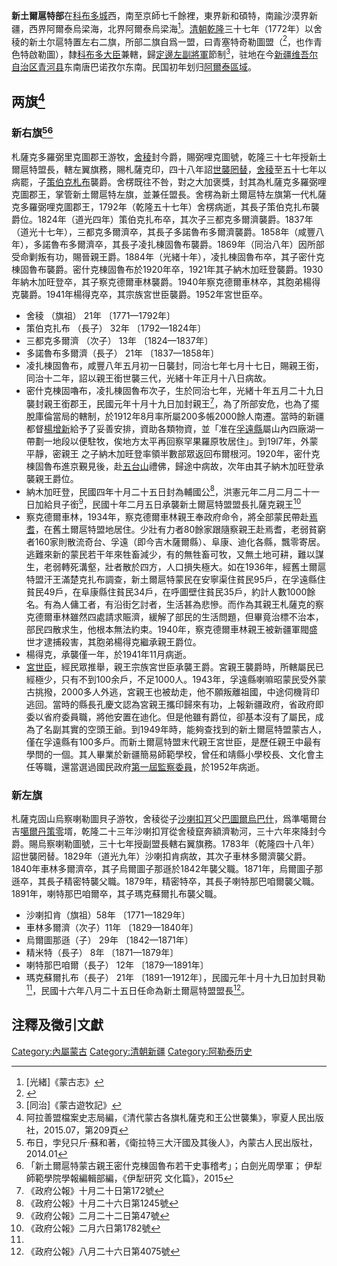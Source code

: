 '''新土爾扈特部'''在[[科布多城|科布多城]]西，南至京師七千餘裡，東界新和碩特，南踰沙漠界新疆，西界阿爾泰烏梁海，北界阿爾泰烏梁海<ref>[光緒]《蒙古志》</ref>。[[清朝|清朝]][[乾隆|乾隆]]三十七年（1772年）以舍稜的新土尔扈特置左右二旗，所部二旗自爲一盟，曰青塞特奇勒圖盟（{{mong|m =ᠴᠢᠩ<br>ᠰᠡᠳᠭᠢᠯᠲᠦ ᠶ᠋ᠢᠨ<br>ᠴᠢᠭᠤᠯᠭᠠᠨ|k =Чин сэтгэлтийн чуулган}}<ref>{{cite web |title=Шинэ хошуудын засаг тайжийн хошуу (Чин сэтгэлт чуулган) |url=https://mongoltoli.mn/history/h/913 |website=Монголын түүх}}</ref>，也作青色特啟勒圖），隸[[科布多大臣|科布多大臣]]兼轄，歸[[定邊左副將軍|定邊左副將軍]]節制<ref>[同治]《蒙古遊牧記》</ref>，驻地在今[[新疆维吾尔自治区|新疆维吾尔自治区]][[青河县|青河县]]东南唐巴诺孜尔东南。民国初年划归[[阿爾泰區域|阿爾泰區域]]。

== 两旗<ref>阿拉善盟檔案史志局編，《清代蒙古各旗札薩克和王公世襲集》，寧夏人民出版社，2015.07，第209頁</ref> ==
=== 新右旗<ref>布日，孛兒只斤·蘇和著，《衛拉特三大汗國及其後人》，內蒙古人民出版社，2014.01</ref><ref>「新土爾扈特蒙古親王密什克棟固魯布若干史事稽考」；白劍光周學軍； 伊犁師範學院學報編輯部編，《伊犁研究 文化篇》，2015</ref> ===
札薩克多羅弼里克圖郡王游牧，[[舍稜|舍稜]]封今爵，賜弼哩克圖號，乾隆三十七年授新土爾扈特盟長，轄左翼旗務，賜札薩克印，四十八年詔[[世襲罔替|世襲罔替]]，[[舍稜|舍稜]]至五十七年以病罷，子[[策伯克札布|策伯克札布]]襲爵。舍楞既往不咎，對之大加褒獎，封其為札薩克多羅弼哩克圖郡王，掌管新土爾扈特左旗，並兼任盟長。舍楞為新土爾扈特左旗第一代札薩克多羅弼哩克圖郡王，1792年（乾隆五十七年）舍楞病逝，其長子策伯克扎布襲爵位。1824年（道光四年）策伯克扎布卒，其次子三都克多爾濟襲爵。1837年（道光十七年），三都克多爾濟卒，其長子多諾魯布多爾濟襲爵。1858年（咸豐八年），多諾魯布多爾濟卒，其長子凌扎棟固魯布襲爵。1869年（同治八年）因所部受命剿叛有功，賜晉親王爵。1884年（光緒十年），凌扎棟固魯布卒，其子密什克棟固魯布襲爵。密什克棟固魯布於1920年卒，1921年其子納木加旺登襲爵。1930年納木加旺登卒，其子察克德爾車林襲爵。1940年察克德爾車林卒，其胞弟楊得克襲爵。1941年楊得克卒，其宗族宮世臣襲爵。1952年宮世臣卒。

* 舍稜 （旗祖） 21年 〔1771—1792年〕
* 策伯克扎布 （長子） 32年 〔1792—1824年〕
* 三都克多爾濟 （次子） 13年 〔1824—1837年〕
* 多諾魯布多爾濟（長子） 21年 〔1837—1858年〕
* 凌扎棟固魯布，咸豐八年五月初一日襲封，同治七年七月十七日，賜親王銜，同治十二年，詔以親王銜世襲三代，光緒十年正月十八日病故。
* 密什克棟固嚕布，凌扎棟固魯布次子，生於同治七年，光緒十年五月二十九日襲封親王銜郡王，民國元年十月十九日加封親王<ref name="#1">《政府公報》十月二十日第172號</ref>，為了所部安危，也為了擺脫庫倫當局的轄制，於1912年8月率所屬200多帳2000餘人南遷。當時的新疆都督[[楊增新|楊增新]]給予了妥善安排，資助各類物資，並「准在[[孚遠縣|孚遠縣]]屬山內四廠湖一帶劃一地段以便駐牧，俟地方太平再回察罕果羅原牧居住」。到19l7年，外蒙平靜，密親王 之子納木加旺登率領半數部眾返回布爾根河。1920年，密什克棟固魯布進京覲見後，赴[[五台山|五台山]]禮佛，歸途中病故，次年由其子納木加旺登承襲親王爵位。
* 納木加旺登，民國四年十月二十五日封為輔國公<ref>《政府公報》十月二十六日第1245號</ref>，洪憲元年二月二月二十一日加給貝子銜<ref>《政府公報》二月二十二日第47號</ref>，民國十年二月五日承襲新土爾扈特盟盟長扎薩克親王<ref>《政府公報》二月六日第1782號</ref>
* 察克德爾車林，1934年，察克德爾車林親王奉政府命令，將全部蒙民帶赴[[焉耆|焉耆]]，在舊土爾扈特盟地居住。少壯有力者80餘家跟隨察親王赴焉耆，老弱貧窮者160家則散流奇台、孚遠（即今吉木薩爾縣）、阜康、迪化各縣，飄零寄居。逃難來新的蒙民若干年來牲畜減少，有的無牲畜可牧，又無土地可耕，難以謀生，老弱轉死溝壑，壯者散於四方，人口損失極大。如在1936年，經舊土爾扈特盟汗王滿楚克扎布調查，新土爾扈特蒙民在安寧渠住貧民95戶，在孚遠縣住貧民49戶，在阜康縣住貧民34戶，在呼圖壁住貧民35戶，約計人數1000餘名。有為人傭工者，有沿街乞討者，生活甚為悲慘。而作為其親王札薩克的察克德爾車林雖然四處請求賑濟，緩解了部民的生活問題，但畢竟治標不治本，部民四散求生，他根本無法約束。1940年，察克德爾車林親王被新疆軍閥盛世才逮捕殺害，其胞弟楊得克繼承親王爵位。
* 楊得克，承襲僅一年，於1941年11月病逝。
* [[宮世臣|宮世臣]]，經民眾推舉，親王宗族宮世臣承襲王爵。宮親王襲爵時，所轄屬民已經極少，只有不到100余戶，不足1000人。1943年，孚遠縣喇嘛昭蒙民受外蒙古挑撥，2000多人外逃，宮親王也被劫走，他不願叛離祖國，中途伺機背印逃回。當時的縣長孔慶文認為宮親王攜印歸來有功，上報新疆政府，省政府即委以省府委員職，將他安置在迪化。但是他雖有爵位，卻基本沒有了屬民，成為了名副其實的空頭王爺。到1949年時，能夠查找到的新土爾扈特盟蒙古人，僅在孚遠縣有100多戶。而新土爾扈特盟末代親王宮世臣，是歷任親王中最有學問的一個。其人畢業於新疆簡易師範學校，曾任和靖縣小學校長、文化會主任等職，還當選過國民政府[[第一屆監察委員|第一屆監察委員]]，於1952年病逝。

=== 新左旗 ===
札薩克固山烏察喇勒圖貝子游牧，舍稜從子[[沙喇扣肎|沙喇扣肎]]父[[巴圖爾烏巴什|巴圖爾烏巴什]]，爲準噶爾台吉[[噶爾丹策零|噶爾丹策零]]壻，乾隆二十三年沙喇扣肎從舍稜竄奔額濟勒河，三十六年來降封今爵。賜烏察喇勒圖號，三十七年授副盟長轄右翼旗務。1783年（乾隆四十八年）詔世襲罔替。1829年（道光九年）沙喇扣肯病故，其次子車林多爾濟襲父爵。1840年車林多爾濟卒，其子烏爾圖子那遜於1842年襲父職。1871年，烏爾圖子那遜卒，其長子精密特襲父職。1879年，精密特卒，其長子喇特那巴咱爾襲父職。1891年，喇特那巴咱爾卒，其子瑪克蘇爾扎布襲父職。

* 沙喇扣肯（旗祖）58年 〔1771一1829年〕
* 車林多爾濟（次子）11年 〔1829—1840年〕
* 烏爾圖那遜（子） 29年 〔1842—1871年〕
* 精米特（長子） 8年 〔1871—1879年〕
* 喇特那巴咱爾（長子） 12年 〔1879—1891年〕
* 瑪克蘇爾扎布（長子） 21年 〔1891—1912年〕，民國元年十月十九日加封貝勒<ref name="#1"/>，民國十六年八月二十五日任命為新土爾扈特盟盟長<ref>《政府公報》八月二十六日第4075號</ref>。

==注釋及徵引文獻==
{{reflist}}
{{清代蒙古}}
[[Category:內屬蒙古|Category:內屬蒙古]]
[[Category:清朝新疆|Category:清朝新疆]]
[[Category:阿勒泰历史|Category:阿勒泰历史]]